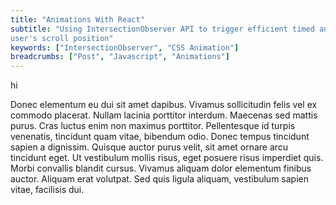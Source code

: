 ```yaml
---
title: "Animations With React"
subtitle: "Using IntersectionObserver API to trigger efficient timed animations dependent on a
user's scroll position"
keywords: ["IntersectionObserver", "CSS Animation"]
breadcrumbs: ["Post", "Javascript", "Animations"]
---
```


hi

Donec elementum eu dui sit amet dapibus. Vivamus sollicitudin felis vel ex commodo placerat. Nullam lacinia porttitor interdum. Maecenas sed mattis purus. Cras luctus enim non maximus porttitor. Pellentesque id turpis venenatis, tincidunt quam vitae, bibendum odio. Donec tempus tincidunt sapien a dignissim. Quisque auctor purus velit, sit amet ornare arcu tincidunt eget. Ut vestibulum mollis risus, eget posuere risus imperdiet quis. Morbi convallis blandit cursus. Vivamus aliquam dolor elementum finibus auctor. Aliquam erat volutpat. Sed quis ligula aliquam, vestibulum sapien vitae, facilisis dui.
